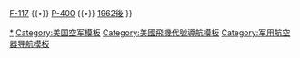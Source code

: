 {{Navbox
|name = USAF fighters
|title = [[United States Army Air Service|USAAS]]/[[美國陸軍航空兵團|USAAC]]/[[美國陸軍航空軍|USAAF]]/[[United States Air Force|USAF]] 1924–1962 航空器命名
|state = {{{state|autocollapse}}}
|listclass = hlist

|group1 = 驅逐機(Pursuit, 1948前)<br>戰鬥機(Fighter, 1948後)
|list1 = 
* [[Curtiss P-1 Hawk|P-1]]
* [[Curtiss P-1 Hawk|P-2]]
* [[Curtiss P-1 Hawk|P-3]]
* [[波音XP-4|XP-4]]
* [[Curtiss P-1 Hawk|P-5]]
* [[Curtiss P-6 Hawk|P-6]]
* [[波音XP-7|XP-7]]
* [[Boeing XP-8|XP-8]]
* [[Boeing XP-9|XP-9]]
* [[Curtiss XP-10|XP-10]]
* [[Curtiss P-6 Hawk|P-11]]
* [[Boeing P-12|P-12]]
* [[Thomas-Morse XP-13 Viper|XP-13]]
* [[Thomas-Morse XP-13 Viper|XP-14]]
* [[Boeing XP-15|XP-15]]
* [[Berliner-Joyce P-16|P-16]]
* [[Curtiss P-6 Hawk|P-17]]
* [[Curtiss XP-18|YP-18]]
* [[Curtiss XP-19|YP-19]]
* [[Curtiss YP-20|YP-20]]
* [[Curtiss P-6 Hawk|P-21]]
* [[Curtiss XP-22 Hawk|XP-22]]
* [[Curtiss P-6 Hawk|P-23]]
* [[Lockheed YP-24|YP-24]]
* [[Consolidated P-30|P-25]]
* [[P-26戰鬥機|P-26]]
* [[Consolidated P-30|P-27]]
* [[Consolidated P-30|P-28]]
* [[Boeing P-29|P-29]]
* [[Consolidated P-30|P-30]]
* [[Curtiss XP-31 Swift|XP-31]]
* [[Boeing P-29|P-32]]
* [[Consolidated P-30|P-33]]
* [[Wedell-Williams XP-34|XP-34]]
* [[P-35戰鬥機|P-35]]
* [[Curtiss P-36 Hawk|P-36]]
* [[Curtiss P-36 Hawk|P-37]]
* [[P-38閃電式戰鬥機|P-38]]
* [[P-39戰鬥機|P-39]]
* [[Curtiss P-40 Warhawk|P-40]]
* [[Seversky XP-41|XP-41]]
* [[Curtiss P-36 Hawk|P-42]]
* [[P-43戰鬥機|P-43]]
* [[P-43戰鬥機|P-44]]
* [[P-39戰鬥機|P-45]]
* [[XP-46戰鬥機|XP-46]]
* [[Republic P-47 Thunderbolt|P-47]]
* [[Douglas XP-48|XP-48]]
* [[Lockheed XP-49|XP-49]]
* [[Grumman XP-50|XP-50]]
* [[P-51戰鬥機|P-51]]
* [[Bell XP-52|XP-52]]
* [[Curtiss P-60|P-53]]
* [[Vultee XP-54|XP-54]]
* [[XP-55戰鬥機|XP-55]]
* [[Northrop XP-56 Black Bullet|XP-56]]
* [[Tucker XP-57|XP-57]]
* [[Lockheed XP-58 Chain Lightning|XP-58]]
* [[P-59戰鬥機|P-59]]
* [[Curtiss P-60|P-60]]
* [[Northrop P-61 Black Widow|P-61]]/[[Northrop F-15 Reporter|C]]
* [[Curtiss XP-62|XP-62]]
* [[Bell P-63 Kingcobra|P-63]]
* [[North American P-64|P-64]]
* [[Grumman XP-50|P-65]]
* [[P-66先鋒式戰鬥機|P-66]]
* [[McDonnell XP-67|XP-67]]
* [[Vultee XP-68 Tornado|XP-68]]
* [[Republic XP-72|P-69]]
* [[Douglas A-20 Havoc|P-70]]
* [[Curtiss XP-71|XP-71]]
* [[Republic XP-72|XP-72]]
* [[Hughes D-2|P-73]]<!-- Unofficial -->
* {{color|grey|P-74}}{{smallsup|1}}<!-- Skipped by GM's request to get P-75 -->
* [[Fisher P-75 Eagle|P-75]]
* [[Bell XP-76|XP-76]]
* [[Bell XP-77|XP-77]]
* [[North American P-51 Mustang|P-78]]
* [[Northrop XP-79|XP-79]]
* [[F-80流星戰鬥機|P-80]]
* [[Consolidated Vultee XP-81|XP-81]]
* [[F-82戰鬥機|F-82]]
* [[Bell XP-83|XP-83]]
* [[F-84雷霆噴射式戰鬥機|F-84]]
* [[F-85]]
* [[F-86]]/[[North American F-86D Sabre|D]]
* [[XF-87]]
* [[XF-88戰鬥機|F-88]]
* [[F-89]]
* [[XF-90]]
* [[XF-91]]
* [[Convair XF-92|XF-92]]
* [[North American YF-93|YF-93]]
* [[F-94]]
* [[North American F-86D Sabre|F-95]]
* [[Republic F-84F Thunderstreak|F-96]]
* [[Lockheed F-94 Starfire|F-97]]
* [[F-98]]
* [[F-99]]
* [[F-100]]
* [[F-101]]
* [[F-102]]
* [[XF-103]]
* [[F-104]]
* [[F-105]]
* [[F-106]]
* [[F-107]]
* [[XF-108]]
* [[Bell D-188A|XF-109]]<!-- Unofficial? -->
* [[F-4]]
* [[F-111戰鬥轟炸機|F-111]]/[[General Dynamics–Grumman F-111B|B]]

|group2 = 双座驱逐机
|list2 = 
* [[Berliner-Joyce P-16|PB-1]]
* [[Consolidated P-30|PB-2]]
* [[Lockheed XFM-2|PB-3]] 

|group3 = 多座战斗机
|list3 = 
* [[FM-1]]
* [[FM-2]] 

|below = <sup>1</sup> 未使用<br>另见：[[SBD無畏式俯衝轟炸機|F-24]] {{•}} [[F-117夜鷹戰鬥攻擊機|F-117]] {{•}} [[P-39戰鬥機|P-400]] {{•}} [[Template:美国战斗机|1962後]] 
}}<noinclude>
{{collapsible option}}
[[Category:美國戰鬥機|*]]
[[Category:美国空军模板]]
[[Category:美國飛機代號導航模板]]
[[Category:军用航空器导航模板]]
</noinclude>